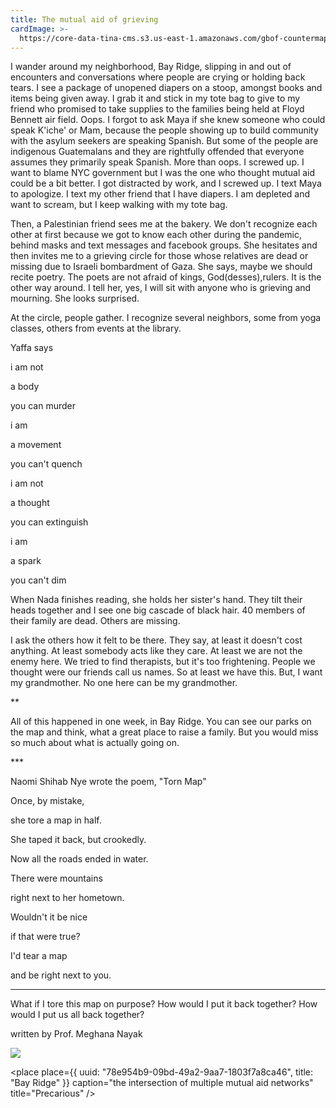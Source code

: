 ```yaml
---
title: The mutual aid of grieving
cardImage: >-
  https://core-data-tina-cms.s3.us-east-1.amazonaws.com/gbof-countermapping-content/brigitte-elsner-Hn1eovS0kXs-unsplash.jpg
---
```


I wander around my neighborhood, Bay Ridge, slipping in and out of encounters and conversations where people are crying or holding back tears. I see a package of unopened diapers on a stoop, amongst books and items being given away. I grab it and stick in my tote bag to give to my friend who promised to take supplies to the families being held at Floyd Bennett air field. Oops. I forgot to ask Maya if she knew someone who could speak K'iche' or Mam, because the people showing up to build community with the asylum seekers are speaking Spanish. But some of the people are indigenous Guatemalans and they are rightfully offended that everyone assumes they primarily speak Spanish. More than oops. I screwed up. I want to blame NYC government but I was the one who thought mutual aid could be a bit better. I got distracted by work, and I screwed up. I text Maya to apologize. I text my other friend that I have diapers. I am depleted and want to scream, but I keep walking with my tote bag.

Then, a Palestinian friend sees me at the bakery. We don't recognize each other at first because we got to know each other during the pandemic, behind masks and text messages and facebook groups. She hesitates and then invites me to a grieving circle for those whose relatives are dead or missing due to Israeli bombardment of Gaza. She says, maybe we should recite poetry. The poets are not afraid of kings, God(desses),rulers. It is the other way around. I tell her, yes, I will sit with anyone who is grieving and mourning. She looks surprised.

At the circle, people gather. I recognize several neighbors, some from yoga classes, others from events at the library.

Yaffa says

i am not

a body

you can murder

i am

a movement

you can't quench

i am not

a thought

you can extinguish

i am

a spark

you can't dim

When Nada finishes reading, she holds her sister's hand. They tilt their heads together and I see one big cascade of black hair. 40 members of their family are dead. Others are missing.

I ask the others how it felt to be there. They say, at least it doesn't cost anything. At least somebody acts like they care. At least we are not the enemy here. We tried to find therapists, but it's too frightening. People we thought were our friends call us names. So at least we have this. But, I want my grandmother. No one here can be my grandmother.

\*\*

All of this happened in one week, in Bay Ridge. You can see our parks on the map and think, what a great place to raise a family. But you would miss so much about what is actually going on.

\*\*\*

Naomi Shihab Nye wrote the poem, "Torn Map"

Once, by mistake,

she tore a map in half.

She taped it back, but crookedly.

Now all the roads ended in water.

There were mountains

right next to her hometown.

Wouldn't it be nice

if that were true?

I'd tear a map

and be right next to you.

***

What if I tore this map on purpose? How would I put it back together? How would I put us all back together?

written by Prof. Meghana Nayak

![](/src/assets/IMG_5169.jpg)

<place
  place={{
    uuid: "78e954b9-09bd-49a2-9aa7-1803f7a8ca46",
    title: "Bay Ridge"
  }}
  caption="the intersection of multiple mutual aid networks"
  title="Precarious"
/>
